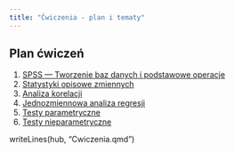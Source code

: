 ```yaml
---
title: "Ćwiczenia - plan i tematy"
---
```


## Plan ćwiczeń 

1. [SPSS — Tworzenie baz danych i podstawowe operacje](Cwiczenia/SPSS.qmd)
2. [Statystyki opisowe zmiennych](Cwiczenia/Statystyki_opisowe.qmd)
3. [Analiza korelacji](Cwiczenia/Analiza_korelacji.qmd)
4. [Jednozmiennowa analiza regresji](Cwiczenia/Jednozmiennowa_analiza.qmd)
5. [Testy parametryczne](Cwiczenia/Parametryczne_testy.qmd)
6. [Testy nieparametryczne](Cwiczenia/Nieparametryczne_testy.qmd)



writeLines(hub, "Cwiczenia.qmd")
